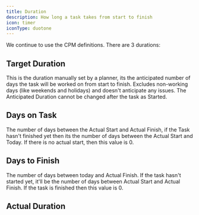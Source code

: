 ```yaml
---
title: Duration
description: How long a task takes from start to finish
icon: timer
iconType: duotone
---
```


We continue to use the CPM definitions. There are 3 durations:

## Target Duration 

This is the duration manually set by a planner, its the anticipated number of days the task will be worked on from start to finish. Excludes non-working days (like weekends and holidays) and doesn't anticipate any issues. The Anticipated Duration cannot be changed after the task as Started.

## Days on Task

The number of days between the Actual Start and Actual Finish, if the Task hasn't finished yet then its the number of days between the Actual Start and Today. If there is no actual start, then this value is 0.

## Days to Finish

The number of days between today and Actual Finish. If the task hasn't started yet, it'll be the number of days between Actual Start and Actual Finish. If the task is finished then this value is 0.

## Actual Duration